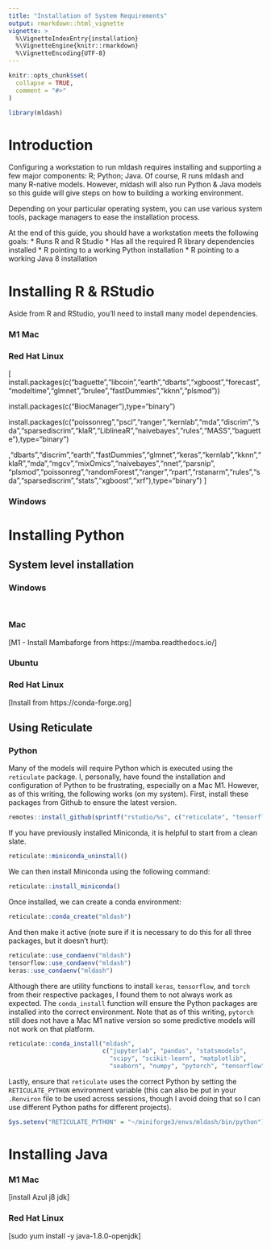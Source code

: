 ```yaml
---
title: "Installation of System Requirements"
output: rmarkdown::html_vignette
vignette: >
  %\VignetteIndexEntry{installation}
  %\VignetteEngine{knitr::rmarkdown}
  %\VignetteEncoding{UTF-8}
---
```


```r
knitr::opts_chunk$set(
  collapse = TRUE,
  comment = "#>"
)
```

```r
library(mldash)
```


# Introduction

Configuring a workstation to run mldash requires installing and supporting a few major components: R; Python; Java. Of course, R runs mldash and many R-native models. However, mldash will also run Python & Java models so this guide will give steps on how to building a working environment.

Depending on your particular operating system, you can use various system tools, package managers to ease the installation process.

At the end of this guide, you should have a workstation meets the following goals:
 * Runs R and R Studio
 * Has all the required R library dependencies installed
 * R pointing to a working Python installation
 * R pointing to a working Java 8 installation

# Installing R & RStudio

Aside from R and RStudio, you'll need to install many model dependencies.

### M1 Mac

### Red Hat Linux
[ install.packages(c("baguette","libcoin","earth","dbarts","xgboost","forecast","modeltime","glmnet","brulee","fastDummies","kknn","plsmod"))

install.packages(c("BiocManager"),type="binary")

install.packages(c("poissonreg","pscl","ranger","kernlab","mda","discrim","sda","sparsediscrim","klaR","LiblineaR","naivebayes","rules","MASS","baguette"),type="binary")

,"dbarts","discrim","earth","fastDummies","glmnet","keras","kernlab","kknn","klaR","mda","mgcv","mixOmics","naivebayes","nnet","parsnip",
"plsmod","poissonreg","randomForest","ranger","rpart","rstanarm","rules","sda","sparsediscrim","stats","xgboost","xrf"),type="binary")
]


### Windows


# Installing Python


## System level installation

### Windows

```bash
```

```python
```

### Mac

[M1 - Install Mambaforge from https://mamba.readthedocs.io/]


### Ubuntu

### Red Hat Linux
[Install from https://conda-forge.org]

## Using Reticulate

### Python

Many of the models will require Python which is executed using the `reticulate` package. I, personally, have found the installation and configuration of Python to be frustrating, especially on a Mac M1. However, as of this writing, the following works (on my system). First, install these packages from Github to ensure the latest version.

```r
remotes::install_github(sprintf("rstudio/%s", c("reticulate", "tensorflow", "keras", "torch")))
```

If you have previously installed Miniconda, it is helpful to start from a clean slate. 

```r
reticulate::miniconda_uninstall()
```

We can then install Miniconda using the following command:

```r
reticulate::install_miniconda()
```

Once installed, we can create a conda environment:

```r
reticulate::conda_create("mldash")
```

And then make it active (note sure if it is necessary to do this for all three packages, but it doesn't hurt):

```r
reticulate::use_condaenv("mldash")
tensorflow::use_condaenv("mldash")
keras::use_condaenv("mldash")
```

Although there are utility functions to install `keras`, `tensorflow`, and `torch` from their respective packages, I found them to not always work as expected. The `conda_install` function will ensure the Python packages are installed into the correct environment. Note that as of this writing, `pytorch` still does not have a Mac M1 native version so some predictive models will not work on that platform.

```r
reticulate::conda_install("mldash", 
						  c("jupyterlab", "pandas", "statsmodels",
						    "scipy", "scikit-learn", "matplotlib",
						    "seaborn", "numpy", "pytorch", "tensorflow"))
```

Lastly, ensure that `reticulate` uses the correct Python by setting the `RETICULATE_PYTHON` environment variable (this can also be put in your `.Renviron` file to be used across sessions, though I avoid doing that so I can use different Python paths for different projects).

```r
Sys.setenv("RETICULATE_PYTHON" = "~/miniforge3/envs/mldash/bin/python")
```




# Installing Java

### M1 Mac
[install Azul j8 jdk]

### Red Hat Linux
[sudo yum install -y java-1.8.0-openjdk]



